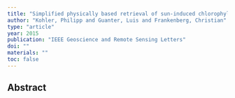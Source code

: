 ```yaml
---
title: "Simplified physically based retrieval of sun-induced chlorophyll fluorescence from GOSAT data"
author: "Kohler, Philipp and Guanter, Luis and Frankenberg, Christian"
type: "article"
year: 2015
publication: "IEEE Geoscience and Remote Sensing Letters"
doi: ""
materials: ""
toc: false
---
```


## Abstract

